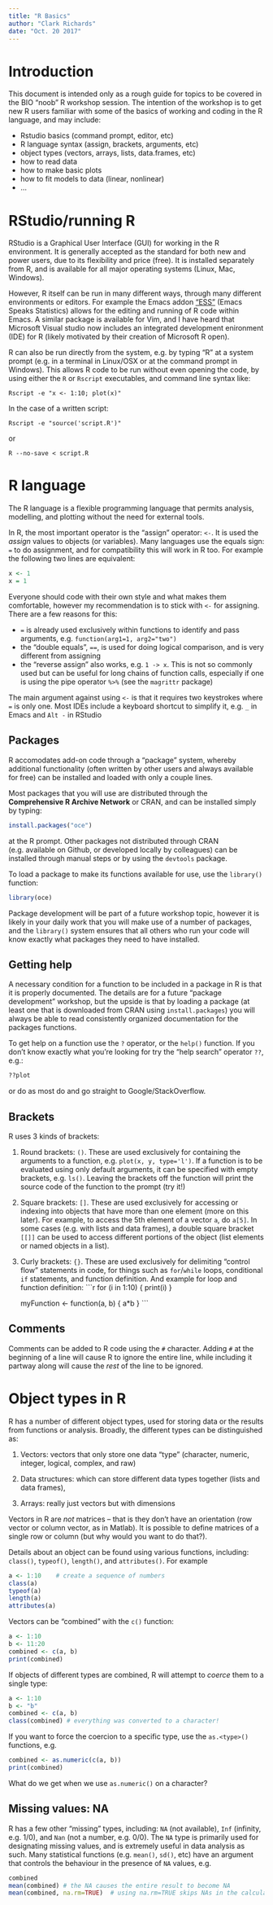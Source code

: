 ```yaml
---
title: "R Basics"
author: "Clark Richards"
date: "Oct. 20 2017"
---
```


# Introduction

This document is intended only as a rough guide for topics to be covered in the BIO "noob" R workshop session. The intention of the workshop is to get new R users familiar with some of the basics of working and coding in the R language, and may include:

* Rstudio basics (command prompt, editor, etc)
* R language syntax (assign, brackets, arguments, etc)
* object types (vectors, arrays, lists, data.frames, etc)
* how to read data
* how to make basic plots
* how to fit models to data (linear, nonlinear)
* ...

# RStudio/running R

RStudio is a Graphical User Interface (GUI) for working in the R environment. It is generally accepted as the standard for both new and power users, due to its flexibility and price (free). It is installed separately from R, and is available for all major operating systems (Linux, Mac, Windows). 

However, R itself can be run in many different ways, through many different environments or editors. For example the Emacs addon ["ESS"](https://ess.r-project.org/) (Emacs Speaks Statistics) allows for the editing and running of R code within Emacs. A similar package is available for Vim, and I have heard that Microsoft Visual studio now includes an integrated development enironment (IDE) for R (likely motivated by their creation of Microsoft R open).

R can also be run directly from the system, e.g. by typing "R" at a system prompt (e.g. in a terminal in Linux/OSX or at the command prompt in Windows). This allows R code to be run without even opening the code, by using either the `R` or `Rscript` executables, and command line syntax like:
```
Rscript -e "x <- 1:10; plot(x)"
```
In the case of a written script:
```
Rscript -e "source('script.R')"
```
or
```
R --no-save < script.R
```

# R language

The R language is a flexible programming language that permits analysis, modelling, and plotting without the need for external tools. 

In R, the most important operator is the "assign" operator: `<-`. It is used the *assign* values to objects (or variables). Many languages use the equals sign: `=` to do assignment, and for compatibility this will work in R too. For example the following two lines are equivalent:
```r
x <- 1
x = 1
```
Everyone should code with their own style and what makes them comfortable, however my recommendation is to stick with `<-` for assigning. There are a few reasons for this:

* `=` is already used exclusively within functions to identify and pass arguments, e.g. `function(arg1=1, arg2="two")`
* the "double equals", `==`, is used for doing logical comparison, and is very different from assigning
* the "reverse assign" also works, e.g. `1 -> x`. This is not so commonly used but can be useful for long chains of function calls, especially if one is using the pipe operator `%>%` (see the `magrittr` package)

The main argument against using `<-` is that it requires two keystrokes where `=` is only one. Most IDEs include a keyboard shortcut to simplify it, e.g. `_` in Emacs and `Alt -` in RStudio

## Packages

R accomodates add-on code through a "package" system, whereby additional functionality (often written by other users and always available for free) can be installed and loaded with only a couple lines.

Most packages that you will use are distributed through the **Comprehensive R Archive Network** or CRAN, and can be installed simply by typing:
```r
install.packages("oce")
```
at the R prompt. Other packages not distributed through CRAN (e.g. available on Github, or developed locally by colleagues) can be installed through manual steps or by using the `devtools` package.

To load a package to make its functions available for use, use the `library()` function:
```r
library(oce)
```

Package development will be part of a future workshop topic, however it is likely in your daily work that you will make use of a number of packages, and the `library()` system ensures that all others who run your code will know exactly what packages they need to have installed.

## Getting help

A necessary condition for a function to be included in a package in R is that it is properly documented. The details are for a future "package development" workshop, but the upside is that by loading a package (at least one that is downloaded from CRAN using `install.packages`) you will always be able to read consistently organized documentation for the packages functions.

To get help on a function use the `?` operator, or the `help()` function. If you don't know exactly what you're looking for try the "help search" operator `??`, e.g.:
```r
??plot
```
or do as most do and go straight to Google/StackOverflow.

## Brackets

R uses 3 kinds of brackets:

1. Round brackets: `()`. These are used exclusively for containing the arguments to a function, e.g. `plot(x, y, type='l')`. If a function is to be evaluated using only default arguments, it can be specified with empty brackets, e.g. `ls()`. Leaving the brackets off the function will print the source code of the function to the prompt (try it!)

2. Square brackets: `[]`. These are used exclusively for accessing or indexing into objects that have more than one element (more on this later). For example, to access the 5th element of a vector `a`, do `a[5]`. In some cases (e.g. with lists and data frames), a double square bracket `[[]]` can be used to access different portions of the object (list elements or named objects in a list).

3. Curly brackets: `{}`. These are used exclusively for delimiting "control flow" statements in code, for things such as `for`/`while` loops, conditional `if` statements, and function definition. And example for loop and function definition:
    ```r
    for (i in 1:10) {
        print(i)
    }
    
    myFunction <- function(a, b) {
        a*b
    }
    ```

## Comments

Comments can be added to R code using the `#` character. Adding `#` at the beginning of a line will cause R to ignore the entire line, while including it partway along will cause the *rest* of the line to be ignored.

# Object types in R

R has a number of different object types, used for storing data or the results from functions or analysis. Broadly, the different types can be distinguished as:

1. Vectors: vectors that only store one data "type" (character, numeric, integer, logical, complex, and raw)

2. Data structures: which can store different data types together (lists and data frames),

3. Arrays: really just vectors but with dimensions

Vectors in R are *not* matrices -- that is they don't have an orientation (row vector or column vector, as in Matlab). It is possible to define matrices of a single row or column (but why would you want to do that?).

Details about an object can be found using various functions, including: `class()`, `typeof()`, `length()`, and `attributes()`. For example
```r
a <- 1:10    # create a sequence of numbers
class(a)
typeof(a)
length(a)
attributes(a)
```
Vectors can be "combined" with the `c()` function:
```r
a <- 1:10
b <- 11:20
combined <- c(a, b)
print(combined)
```
If objects of different types are combined, R will attempt to *coerce* them to a single type:
```r
a <- 1:10
b <- "b"
combined <- c(a, b)
class(combined) # everything was converted to a character!
```
If you want to force the coercion to a specific type, use the `as.<type>()` functions, e.g.
```r
combined <- as.numeric(c(a, b))
print(combined)
```
What do we get when we use `as.numeric()` on a character?

## Missing values: NA

R has a few other "missing" types, including: `NA` (not available), `Inf` (infinity, e.g. 1/0), and `Nan` (not a number, e.g. 0/0). The `NA` type is primarily used for designating missing values, and is extremely useful in data analysis as such. Many statistical functions (e.g. `mean()`, `sd()`, etc) have an argument that controls the behaviour in the presence of `NA` values, e.g.
```r
combined
mean(combined) # the NA causes the entire result to become NA
mean(combined, na.rm=TRUE)  # using na.rm=TRUE skips NAs in the calculation
```